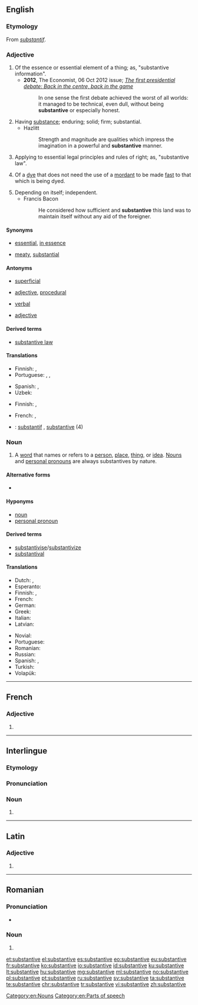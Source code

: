 ==English==
{{wikipedia}}

===Etymology===
From {{etyl|fro|en}} ''[[substantif]]''.

===Adjective===
{{en-adj}}

# Of the essence or essential element of a thing; as, "substantive information".
#*'''2012''', The Economist, 06 Oct 2012 issue; ''[http://www.economist.com/node/21564222 The first presidential debate: Back in the centre, back in the game]''
#*:In one sense the first debate achieved the worst of all worlds: it managed to be technical, even dull, without being '''substantive''' or especially honest.
# Having [[substance]]; enduring; solid; firm; substantial.
#* Hazlitt
#*: Strength and magnitude are qualities which impress the imagination in a powerful and '''substantive''' manner.
# {{context|legal|lang=en}} Applying to essential legal principles and rules of right; as, "substantive law".
# {{context|chemistry|lang=en}} Of a [[dye]] that does not need the use of a [[mordant]] to be made [[fast]] to that which is being dyed.
# Depending on itself; independent.
#* Francis Bacon
#*: He considered how sufficient and '''substantive''' this land was to maintain itself without any aid of the foreigner.

====Synonyms====
* {{sense|of the essential element}} [[essential]], [[in essence]]
* {{sense|having substance}} [[meaty]], [[substantial]]

====Antonyms====
* {{sense|having substance}} [[superficial]]
* {{sense|legal}} [[adjective]], [[procedural]]
* [[verbal]]
* {{sense|of a dye that does not need the use of a mordant}} [[adjective]]

====Derived terms====
* [[substantive law]]

====Translations====
{{trans-top|of the essence or essential element of a thing}}
* Finnish: {{t|fi|oleellinen}}, {{t|fi|olennainen}}
* Portuguese: {{t+|pt|substantivo}}, {{t+|pt|substancial}}, {{t+|pt|essencial}}
{{trans-mid}}
* Spanish: {{t+|es|sustantivo}}, {{t|es|sustancial}}
* Uzbek: {{t+|uz|ot}}
{{trans-bottom}}

{{trans-top|having substance and prompting thought}}
* Finnish: {{t|fi|oleellinen}}, {{t|fi|olennainen}}
{{trans-mid}}
{{trans-bottom}}

{{trans-top|''(law)''}}
{{trans-mid}}
{{trans-bottom}}

{{trans-top|of a dye that does not need the use of a mordant}}
* French: {{t+|fr|direct}}, {{t+|fr|substantif}}
{{trans-mid}}
{{trans-bottom}}

{{checktrans-top}}
* {{ttbc|fr}}: [[substantif]] {{g|m}}, [[substantive#French|substantive]] {{g|f}} (4)
{{trans-bottom}}

===Noun===
{{en-noun}}

# {{context|grammar|lang=en}} A [[word]] that names or refers to a [[person]], [[place]], [[thing]], or [[idea]]. [[noun|Nouns]] and [[personal pronoun]]s are always substantives by nature.

====Alternative forms====
* {{l/en|subst.}} {{qual|abbreviation used in lexicography and grammar}}

====Hyponyms====
* [[noun]]
* [[personal pronoun]]

====Derived terms====
* [[substantivise]]/[[substantivize]]
* [[substantival]]

====Translations====
{{trans-top|grammar}}
* Dutch: {{t+|nl|zelfstandig naamwoord|n}}, {{t+|nl|substantief|n}}
* Esperanto: {{t+|eo|substantivo}}
* Finnish: {{t+|fi|substantiivi}}, {{t+|fi|nimisana}}
* French: {{t+|fr|substantif|m}}
* German: {{t+|de|Substantiv|n}}
* Greek: {{t+|el|όνομα|tr=ónoma|n}}
* Italian: {{t+|it|sostantivo|m}}
* Latvian: {{t+|lv|lietvārds|m}}
{{trans-mid}}
* Novial: {{t|nov|substantive}}
* Portuguese: {{t+|pt|substantivo}}
* Romanian: {{t+|ro|substantiv|n}}
* Russian: {{t+|ru|имя существительное|n|tr=ímja suščestvítelʹnoje|sc=Cyrl}}
* Spanish: {{t+|es|substantivo|m}}, {{t+|es|sustantivo|m}}
* Turkish: {{t+|tr|isim}}
* Volapük: {{t+|vo|subsat}}
{{trans-bottom}}

[[Category:en:Nouns]]
[[Category:en:Parts of speech]]

----

==French==

===Adjective===
{{fr-adj-form}}

# {{feminine of|substantif|lang=fr}}

----

==Interlingue==

===Etymology===
{{rfe|lang=ie}}

===Pronunciation===
{{rfp|lang=ie}}

===Noun===
{{head|ie|noun}}

# {{l/en|noun}}

----

==Latin==

===Adjective===
{{la-adj-form|substantīve}}

# {{inflection of|substantīvus||voc|m|s|lang=la}}

----

==Romanian==

===Pronunciation===
* {{IPA|[sub.stanˈti.ve]|lang=ro}}

===Noun===
{{head|ro|noun form}}

# {{plural of|substantiv|lang=ro}}

[[et:substantive]]
[[el:substantive]]
[[es:substantive]]
[[eo:substantive]]
[[eu:substantive]]
[[fr:substantive]]
[[ko:substantive]]
[[io:substantive]]
[[id:substantive]]
[[ku:substantive]]
[[lt:substantive]]
[[hu:substantive]]
[[mg:substantive]]
[[ml:substantive]]
[[no:substantive]]
[[pl:substantive]]
[[pt:substantive]]
[[ru:substantive]]
[[sv:substantive]]
[[ta:substantive]]
[[te:substantive]]
[[chr:substantive]]
[[tr:substantive]]
[[vi:substantive]]
[[zh:substantive]]